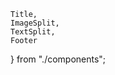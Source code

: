     Title,
    ImageSplit,
    TextSplit,
    Footer
} from "./components";



<Styles />
<Title/>
<Footer/>

---

<ImageSplit title="Do you remember?" image="//localhost:8008/assets/bicycle-first-try.gif"/>
<Footer/>

---

# After a While
<Footer/>

---

<img src="//localhost:8008/assets/bicycle-perfect.gif" style="width: 100%; height: 100%; padding: 40px"/>

---

# About Me
<Footer/>

---

<Styles />
<TextSplit image="//localhost:8008/assets/about-me-min.jpg">

<h3 style="margin-block-end: 2em">Jan-Niklas Wortmann</h3>
<ul>
    <li>Software Developer</li>
    <li><span className="primary">RxJS</span> Core Team Member</li>
    <li>Angular Meetup Organizer</li>
</ul>

</TextSplit>
<Footer/>


---

# The end

---
